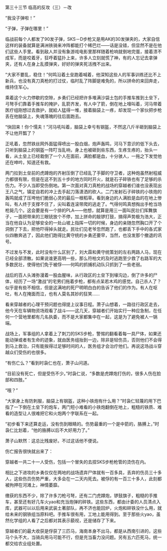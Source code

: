 

第三十三节 临高的反攻（三）－改

“我没子弹啦！”

“子弹，子弹在哪里！”

临战前每个人都发了90发子弹，SKS－D步枪又是用AK的30发弹夹的，大家自信这样的装备就算是满洲铁骑来冲阵都能打个稀巴烂――话是没错，但显然不是在他们这些人手里。看到敌人并没有象游戏电影里那样随着枪响就倒地完蛋，接着溃不成军，而是咬着牙，狂呼着猛扑上来，许多人立刻就慌了神，有的人忘记去拿弹夹，还有人在身上乱摸弹夹，好好的弹夹死活拽不出来。

“大家不要乱，稳住！”何鸣沿着土垒跑着喊着，他深知这些人的军事训练还比不上新兵，也没有真刀真枪的打过仗，临时乱了阵脚是难免的，所以拼命的来回奔走，维持住军心。

乘着这个火力停歇的空隙，乡勇们已经把许多堆满沙袋土包的手推车推到土垒下，弓弩手们靠着手推车的掩护，乱箭齐发，有人中了箭，倒在地上嚎叫着，河马带着医疗组刚想过去救护，就給人猛得一堆，接着脑袋上一疼，却发现一个家伙把步枪丢在他脑袋上，失魂落魄的往后面跑去。

“快回来！你个懦夫！”河马吼叫着，脑袋上幸亏有钢盔，不然这八斤半砸到脑袋上不让他开瓢了？

正吼着，忽然铁丝网外面猛得喷出一股白烟，炮声轰鸣，河马下意识的低下头去，只听到脑袋上的钢盔一阵叮当乱响，身上也被砸到些东西，生疼生疼的，抬头一看，从土垒上已经栽倒了一个人在面前，满脸都是血，十分骇人，一拖之下发觉他还在呻吟，知道还有救。

两门拉到土垒前的虎蹲炮的齐射压倒了已经乱了手脚的守卫者，这种炮虽然射程威力都很有限，但是在这不到五十步的地方同时开火，就是石子碎铁也有了足够的杀伤力。不少人当即受伤倒地。第一次面对真刀真枪的战场的穿越者们谁也没表现出王八之气，镇定自若的冲上去手起刀落潇洒的砍人。二门发射石子碎铁的小铁炮的轰鸣就成了压垮他们脆弱心灵的最后一根稻草。看到身边的人满脸是血的在地上惨叫，有人终于支撑不住了，尖叫着连滚带爬的逃走了。气得何鸣真想掏出手枪当场枪毙几个。这会要是有一个排的PLA――他想，就算是用三一面叫民壮们挥舞旗子，一面把带来的三眼铳放个不停，加上拼命的敲锣打鼓，搞得声势极为浩大，正当在他自认为足够安全的一处山坡上指挥一切的时候，身边的亲随忽然胸口开了个洞倒了下去，把他吓得掉头就走。民壮们见老爷忽然跑了，也都丢下手中的各式家伙四散奔逃了，因此他们跑得比黄守统的乡勇还要早，当然，也没发那个撤退的讯号。

不过发与不发，此时没有什么区别了，刘大霖和黄守统策划的左右两路人马，现在已经全部溃散。如果说谁更高明一些，那么符柏文的及时逃跑至少救了右路军的大多数民壮，使得他们免于被俘――何鸣的抓捕机动队只抓到了一些老弱。

战后的百人头滩弥漫着一股血腥味，从行政区的土垒下到壕沟边，倒了许多的尸体，经历了一场“激战”的宅男们拖着步枪，都有点呆若木鸡的感觉。自己杀人了？似乎是有些不相信，但是这满地的死尸明明白白的告诉了他们的作为。有人在呕吐，有人在掩面而泣，也有人莫名其妙的狂笑……

看来穿越者的心理干预问题也得提上议事日程。萧子山想着，一路往行政区走去，他今天在车辆物资场观看了战斗――这几天，穿越者们开始实行一种应急制，在任何一个营地里都有几名执委，而不是大家都集中在一起，这是为了避免被人一锅端。

战场上，军事组的人拿着上了刺刀的SKS步枪，警惕的翻看着每一具尸体，如果还能动弹或者有生命的迹象，就由医务组抬到一边，除非是轻伤员，否则他们不会得到马上救治，只有能挨得过足够时间的人，医务组才会治疗他们。再说这场战斗穿越众们受伤的也很多。

“有伤亡么？”看到时袅仁也在，萧子山问道。

“目前没有死亡，但是受伤不少。”时袅仁说，“多数是虎蹲炮打伤的，很多人伤在脸部和四肢。”

“哦？”

“大家身上有防刺服，脑袋上有钢盔，这种小铁炮有什么用？”时袅仁轻蔑的用下巴指了一下倒在土垒下的炮车，两门短小难看的小铁炮翻倒在地上，粗糙的铁质、难看的造型让人很难把它和火炮两个字联系在一起。

“初步看下来还算走运，没有伤到眼睛的。伤势最重的一个是中箭的，胳膊上，”时袅仁比划着，“他的胳膊以后不大好用力了。”

萧子山默然：这总比残废好。不过这话他不便说。

伤亡报告很快就出来了：

穿越者一共二十一人受伤，包括一个冒失的去捏SKS步枪枪管的烫伤在内。

相比之下进攻的乡勇仅仅在两地的战场遗弃尸体就有一百多具，丢弃的伤员三十多人，这些伤员伤势严重，大多会在一二天内死去。被俘的有一百三十多人，此刻都被拘押在河滩上，神情萎靡。

缴获的东西不少，除了许多刀枪弓弩，还有二门虎蹲炮，锣鼓旗子，粗糙的手推车，甚至还有好几车火yao和充当炮弹的碎铁。这些东西，都由计委的人员清点入库，武器可以以后用来武装土著部队，再不济也能回炉，火炮和碎铁没什么用，就给未来的钢铁组当原料吧。手推车很有用，工地上能用得到。至于那些火yao，虽然化学组的人看了之后都对其表示藐视，还是储存了下来。

穿越者们的最大收获是俘获了三匹马，海南本身不出马，都是从西南引进的，这些马个头不大，当骑兵用马可能不行，但是充当畜力没问题。另有五六匹死马，统一都交给农业组处置。

